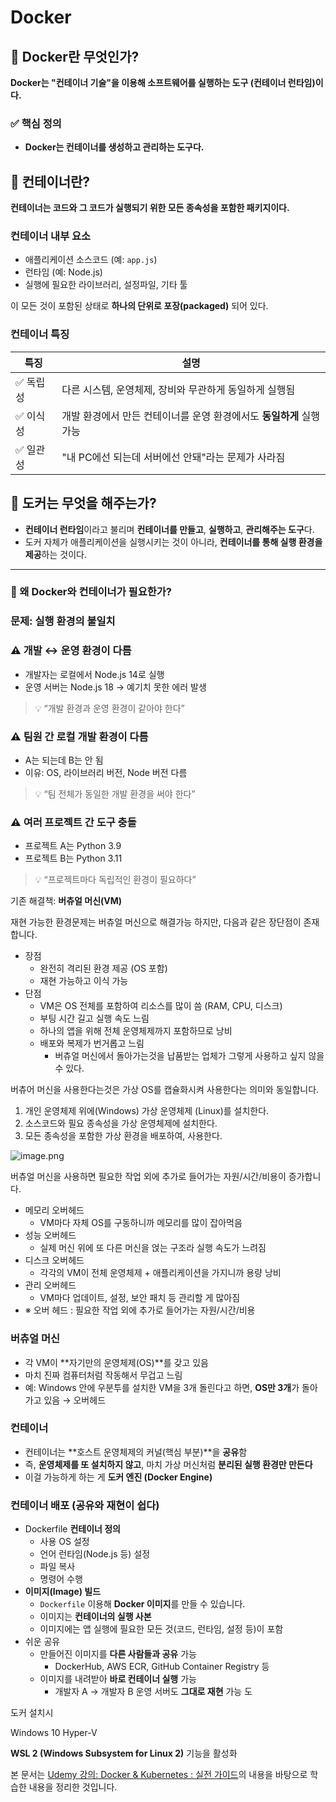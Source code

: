 # Docker

## 🔹 Docker란 무엇인가?

**Docker는 "컨테이너 기술"을 이용해 소프트웨어를 실행하는 도구 (컨테이너 런타임)이다.**

### ✅ 핵심 정의

- **Docker는 컨테이너를 생성하고 관리하는 도구다.**

## 🔹 컨테이너란?

**컨테이너는 코드와 그 코드가 실행되기 위한 모든 종속성을 포함한 패키지이다.**

### 컨테이너 내부 요소

- 애플리케이션 소스코드 (예: `app.js`)
- 런타임 (예: Node.js)
- 실행에 필요한 라이브러리, 설정파일, 기타 툴

이 모든 것이 포함된 상태로 **하나의 단위로 포장(packaged)** 되어 있다.

### 컨테이너 특징

| 특징      | 설명                                                                 |
| --------- | -------------------------------------------------------------------- |
| ✅ 독립성 | 다른 시스템, 운영체제, 장비와 무관하게 동일하게 실행됨               |
| ✅ 이식성 | 개발 환경에서 만든 컨테이너를 운영 환경에서도 **동일하게** 실행 가능 |
| ✅ 일관성 | "내 PC에선 되는데 서버에선 안돼"라는 문제가 사라짐                   |

## 🔹 도커는 무엇을 해주는가?

- **컨테이너 런타임**이라고 불리며 **컨테이너를 만들고**, **실행하고**, **관리해주는 도구**다.
- 도커 자체가 애플리케이션을 실행시키는 것이 아니라, **컨테이너를 통해 실행 환경을 제공**하는 것이다.

---

### 🔹 왜 Docker와 컨테이너가 필요한가?

### 문제: 실행 환경의 불일치

### ⚠️ 개발 ↔ 운영 환경이 다름

- 개발자는 로컬에서 Node.js 14로 실행
- 운영 서버는 Node.js 18 → 예기치 못한 에러 발생

> 💡 “개발 환경과 운영 환경이 같아야 한다”

### ⚠️ 팀원 간 로컬 개발 환경이 다름

- A는 되는데 B는 안 됨
- 이유: OS, 라이브러리 버전, Node 버전 다름

> 💡 “팀 전체가 동일한 개발 환경을 써야 한다”

### ⚠️ 여러 프로젝트 간 도구 충돌

- 프로젝트 A는 Python 3.9
- 프로젝트 B는 Python 3.11

> 💡 “프로젝트마다 독립적인 환경이 필요하다”

기존 해결책: **버츄얼 머신(VM)**

재현 가능한 환경문제는 버츄얼 머신으로 해결가능 하지만, 다음과 같은 장단점이 존재합니다.

- 장점
  - 완전히 격리된 환경 제공 (OS 포함)
  - 재현 가능하고 이식 가능
- 단점
  - VM은 OS 전체를 포함하여 리소스를 많이 씀 (RAM, CPU, 디스크)
  - 부팅 시간 길고 실행 속도 느림
  - 하나의 앱을 위해 전체 운영체제까지 포함하므로 낭비
  - 배포와 복제가 번거롭고 느림
    - 버츄얼 머신에서 돌아가는것을 납품받는 업체가 그렇게 사용하고 싶지 않을 수 있다.

버츄어 머신을 사용한다는것은 가상 OS를 캡슐화시켜 사용한다는 의미와 동일합니다.

1. 개인 운영체제 위에(Windows) 가상 운영체제 (Linux)를 설치한다.
2. 소스코드와 필요 종속성을 가상 운영체제에 설치한다.
3. 모든 종속성을 포함한 가상 환경을 배포하여, 사용한다.

![image.png](./image.png)

버츄얼 머신을 사용하면 필요한 작업 외에 추가로 들어가는 자원/시간/비용이 증가합니다.

- 메모리 오버헤드
  - VM마다 자체 OS를 구동하니까 메모리를 많이 잡아먹음
- 성능 오버헤드
  - 실제 머신 위에 또 다른 머신을 얹는 구조라 실행 속도가 느려짐
- 디스크 오버헤드
  - 각각의 VM이 전체 운영체제 + 애플리케이션을 가지니까 용량 낭비
- 관리 오버헤드
  - VM마다 업데이트, 설정, 보안 패치 등 관리할 게 많아짐
- ※ 오버 헤드 : 필요한 작업 외에 추가로 들어가는 자원/시간/비용

### 버츄얼 머신

- 각 VM이 **자기만의 운영체제(OS)**를 갖고 있음
- 마치 진짜 컴퓨터처럼 작동해서 무겁고 느림
- 예: Windows 안에 우분투를 설치한 VM을 3개 돌린다고 하면, **OS만 3개**가 돌아가고 있음 → 오버헤드

### 컨테이너

- 컨테이너는 **호스트 운영체제의 커널(핵심 부분)**을 **공유**함
- 즉, **운영체제를 또 설치하지 않고**, 마치 가상 머신처럼 **분리된 실행 환경만 만든다**
- 이걸 가능하게 하는 게 **도커 엔진 (Docker Engine)**

### 컨테이너 배포 (공유와 재현이 쉽다)

- Dockerfile **컨테이너 정의**
  - 사용 OS 설정
  - 언어 런타임(Node.js 등) 설정
  - 파일 복사
  - 명령어 수행
- **이미지(Image) 빌드**
  - `Dockerfile` 이용해 **Docker 이미지**를 만들 수 있습니다.
  - 이미지는 **컨테이너의 실행 사본**
  - 이미지에는 앱 실행에 필요한 모든 것(코드, 런타임, 설정 등)이 포함
- 쉬운 공유
  - 만들어진 이미지를 **다른 사람들과 공유** 가능
    - DockerHub, AWS ECR, GitHub Container Registry 등
  - 이미지를 내려받아 **바로 컨테이너 실행** 가능
    - 개발자 A → 개발자 B 운영 서버도 **그대로 재현** 가능
      도

도커 설치시

Windows 10 Hyper-V

**WSL 2 (Windows Subsystem for Linux 2)** 기능을 활성화


본 문서는 [Udemy 강의: Docker & Kubernetes : 실전 가이드](https://www.udemy.com/course/docker-kubernetes-2022/?couponCode=ST16MT230625G2)의 내용을 바탕으로 학습한 내용을 정리한 것입니다.